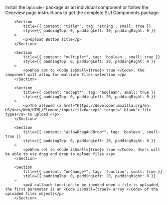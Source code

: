 
<Section
	title="Installation"
	contained={true}
	style={{ paddingTop: 20, paddingBottom: 0 }}
>
	<p>
		Install the <Code small={true}>Uploader</Code> package as an individual
		component or follow the Overview page instructions to get the complete SUI
		Components package.
	</p>
</Section>

<Section title="Props" border={true}>

    	<Section
    		title={{ content: "title*", tag: 'string', small: true }}
    		style={{ paddingTop: 0, paddingLeft: 20, paddingRight: 0 }}
    	>
    		<p>Upload Button Title</p>
    	</Section>

    	<Section
    		title={{ content: "multiple*", tag: 'boolean', small: true }}
    		style={{ paddingTop: 0, paddingLeft: 20, paddingRight: 0 }}
    	>
    		<p>When set to <Code isSmall={true}> true </Code>, the component will allow for multiple files selection </p>
    	</Section>

    	<Section
    		title={{ content: "accept*", tag: 'boolean', small: true }}
    		style={{ paddingTop: 0, paddingLeft: 20, paddingRight: 0 }}
    	>
    		<p>The allowed <a href="https://developer.mozilla.org/en-US/docs/Web/HTML/Element/input/file#accept" target="_blank"> file types</a> to upload.</p>
    	</Section>

    	<Section
    		title={{ content: "allowDragAndDrop*", tag: 'boolean', small: true }}
    		style={{ paddingTop: 0, paddingLeft: 20, paddingRight: 0 }}
    	>
    		<p>When set to <Code isSmall={true}> true </Code>, Users will be able to use drag and drop to upload files </p>
    	</Section>

    	<Section
    		title={{ content: "onChange*", tag: 'function', small: true }}
    		style={{ paddingTop: 0, paddingLeft: 20, paddingRight: 0 }}
    	>
    		<p>A callback function to be invoked when a file is uploaded, the first parameter is an <Code isSmall={true}> array </Code> of the uploaded files objects</p>
    	</Section>

</Section>
